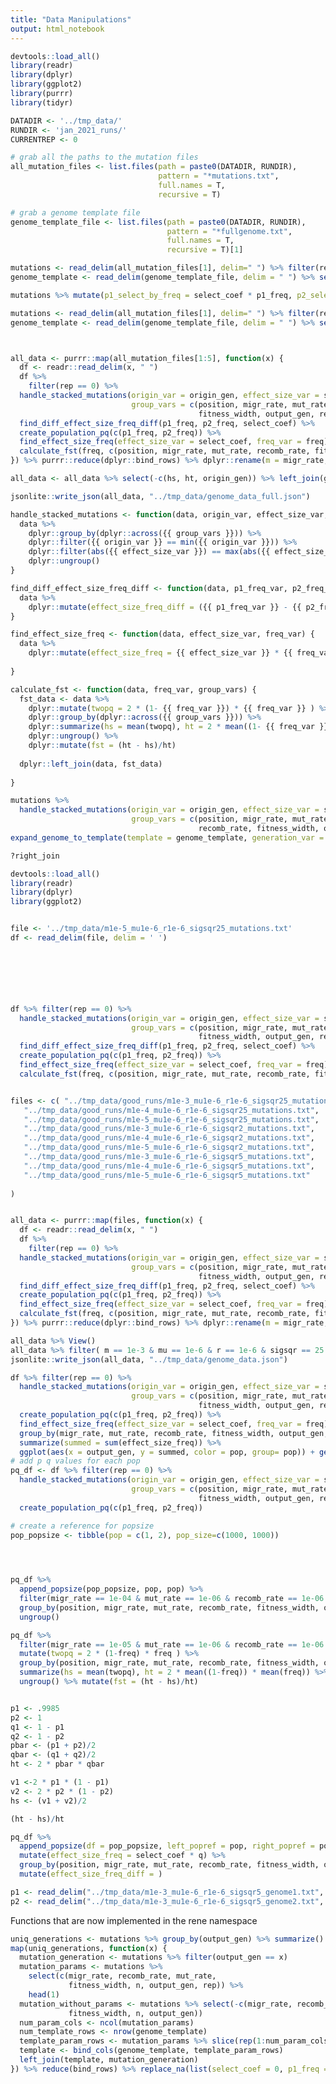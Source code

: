```yaml
---
title: "Data Manipulations"
output: html_notebook
---
```


```r
devtools::load_all()
library(readr)
library(dplyr)
library(ggplot2)
library(purrr)
library(tidyr)

DATADIR <- '../tmp_data/'
RUNDIR <- 'jan_2021_runs/'
CURRENTREP <- 0

# grab all the paths to the mutation files
all_mutation_files <- list.files(path = paste0(DATADIR, RUNDIR), 
                                 pattern = "*mutations.txt",
                                 full.names = T,
                                 recursive = T)

# grab a genome template file
genome_template_file <- list.files(path = paste0(DATADIR, RUNDIR),
                                   pattern = "*fullgenome.txt",
                                   full.names = T,
                                   recursive = T)[1]

mutations <- read_delim(all_mutation_files[1], delim=" ") %>% filter(rep == 0)
genome_template <- read_delim(genome_template_file, delim = " ") %>% select(position)

mutations %>% mutate(p1_select_by_freq = select_coef * p1_freq, p2_select_by_freq = select_coef * p2_freq) %>% mutate(effect_size = p1_select_by_freq - p2_select_by_freq) %>% write_csv(path="../tmp_data/tmp_file.csv")
```


```r

mutations <- read_delim(all_mutation_files[1], delim=" ") %>% filter(rep == 0)
genome_template <- read_delim(genome_template_file, delim = " ") %>% select(position)



all_data <- purrr::map(all_mutation_files[1:5], function(x) {
  df <- readr::read_delim(x, " ")
  df %>% 
    filter(rep == 0) %>%
  handle_stacked_mutations(origin_var = origin_gen, effect_size_var = select_coef, 
                           group_vars = c(position, migr_rate, mut_rate, recomb_rate, n,
                                          fitness_width, output_gen, rep)) %>% 
  find_diff_effect_size_freq_diff(p1_freq, p2_freq, select_coef) %>%
  create_population_pq(c(p1_freq, p2_freq)) %>% 
  find_effect_size_freq(effect_size_var = select_coef, freq_var = freq) %>%
  calculate_fst(freq, c(position, migr_rate, mut_rate, recomb_rate, fitness_width, n, output_gen, rep)) 
}) %>% purrr::reduce(dplyr::bind_rows) %>% dplyr::rename(m = migr_rate, mu = mut_rate, r = recomb_rate, sigsqr = fitness_width)

all_data <- all_data %>% select(-c(hs, ht, origin_gen)) %>% left_join(genome_template %>% mutate(positional_map = row_number()))

jsonlite::write_json(all_data, "../tmp_data/genome_data_full.json")
```


```r
handle_stacked_mutations <- function(data, origin_var, effect_size_var, group_vars) {
  data %>%
    dplyr::group_by(dplyr::across({{ group_vars }})) %>%
    dplyr::filter({{ origin_var }} == min({{ origin_var }})) %>%
    dplyr::filter(abs({{ effect_size_var }}) == max(abs({{ effect_size_var }}))) %>%
    dplyr::ungroup()
}

find_diff_effect_size_freq_diff <- function(data, p1_freq_var, p2_freq_var, effect_size_var) {
  data %>% 
    dplyr::mutate(effect_size_freq_diff = ({{ p1_freq_var }} - {{ p2_freq_var }}) * {{ effect_size_var }})
}

find_effect_size_freq <- function(data, effect_size_var, freq_var) {
  data %>%
    dplyr::mutate(effect_size_freq = {{ effect_size_var }} * {{ freq_var }})
  
}

calculate_fst <- function(data, freq_var, group_vars) {
  fst_data <- data %>% 
    dplyr::mutate(twopq = 2 * (1- {{ freq_var }}) * {{ freq_var }} ) %>%
    dplyr::group_by(dplyr::across({{ group_vars }})) %>% 
    dplyr::summarize(hs = mean(twopq), ht = 2 * mean((1- {{ freq_var }})) * mean({{ freq_var }})) %>%
    dplyr::ungroup() %>% 
    dplyr::mutate(fst = (ht - hs)/ht)
  
  dplyr::left_join(data, fst_data)
    
}

mutations %>% 
  handle_stacked_mutations(origin_var = origin_gen, effect_size_var = select_coef, 
                           group_vars = c(position, migr_rate, mut_rate, n,
                                          recomb_rate, fitness_width, output_gen, rep)) %>%
expand_genome_to_template(template = genome_template, generation_var = output_gen, param_vars = c(migr_rate, recomb_rate, mut_rate, fitness_width, n, output_gen, rep))  

```


```r
?right_join
```


```r
devtools::load_all()
library(readr)
library(dplyr)
library(ggplot2)


file <- '../tmp_data/m1e-5_mu1e-6_r1e-6_sigsqr25_mutations.txt'
df <- read_delim(file, delim = ' ')



  



df %>% filter(rep == 0) %>%
  handle_stacked_mutations(origin_var = origin_gen, effect_size_var = select_coef, 
                           group_vars = c(position, migr_rate, mut_rate, recomb_rate, 
                                          fitness_width, output_gen, rep)) %>% 
  find_diff_effect_size_freq_diff(p1_freq, p2_freq, select_coef) %>%
  create_population_pq(c(p1_freq, p2_freq)) %>% 
  find_effect_size_freq(effect_size_var = select_coef, freq_var = freq) %>%
  calculate_fst(freq, c(position, migr_rate, mut_rate, recomb_rate, fitness_width, output_gen, rep))


files <- c( "../tmp_data/good_runs/m1e-3_mu1e-6_r1e-6_sigsqr25_mutations.txt",
   "../tmp_data/good_runs/m1e-4_mu1e-6_r1e-6_sigsqr25_mutations.txt",
   "../tmp_data/good_runs/m1e-5_mu1e-6_r1e-6_sigsqr25_mutations.txt",
   "../tmp_data/good_runs/m1e-3_mu1e-6_r1e-6_sigsqr2_mutations.txt",
   "../tmp_data/good_runs/m1e-4_mu1e-6_r1e-6_sigsqr2_mutations.txt",
   "../tmp_data/good_runs/m1e-5_mu1e-6_r1e-6_sigsqr2_mutations.txt",
   "../tmp_data/good_runs/m1e-3_mu1e-6_r1e-6_sigsqr5_mutations.txt",
   "../tmp_data/good_runs/m1e-4_mu1e-6_r1e-6_sigsqr5_mutations.txt",
   "../tmp_data/good_runs/m1e-5_mu1e-6_r1e-6_sigsqr5_mutations.txt"
   
)


all_data <- purrr::map(files, function(x) {
  df <- readr::read_delim(x, " ")
  df %>% 
    filter(rep == 0) %>%
  handle_stacked_mutations(origin_var = origin_gen, effect_size_var = select_coef, 
                           group_vars = c(position, migr_rate, mut_rate, recomb_rate, 
                                          fitness_width, output_gen, rep)) %>% 
  find_diff_effect_size_freq_diff(p1_freq, p2_freq, select_coef) %>%
  create_population_pq(c(p1_freq, p2_freq)) %>% 
  find_effect_size_freq(effect_size_var = select_coef, freq_var = freq) %>%
  calculate_fst(freq, c(position, migr_rate, mut_rate, recomb_rate, fitness_width, output_gen, rep)) 
}) %>% purrr::reduce(dplyr::bind_rows) %>% dplyr::rename(m = migr_rate, mu = mut_rate, r = recomb_rate, sigsqr = fitness_width)

all_data %>% View()
all_data %>% filter( m == 1e-3 & mu == 1e-6 & r == 1e-6 & sigsqr == 25 & output_gen == 4000) %>% group_by(pop) %>% summarise(sum(effect_size_freq_diff))
jsonlite::write_json(all_data, "../tmp_data/genome_data.json")
```

```r


df %>% filter(rep == 0) %>%
  handle_stacked_mutations(origin_var = origin_gen, effect_size_var = select_coef, 
                           group_vars = c(position, migr_rate, mut_rate, recomb_rate, 
                                          fitness_width, output_gen, rep)) %>% 
  create_population_pq(c(p1_freq, p2_freq)) %>% 
  find_effect_size_freq(effect_size_var = select_coef, freq_var = freq) %>%
  group_by(migr_rate, mut_rate, recomb_rate, fitness_width, output_gen, pop) %>%
  summarize(summed = sum(effect_size_freq)) %>%
  ggplot(aes(x = output_gen, y = summed, color = pop, group= pop)) + geom_line()
# add p q values for each pop
pq_df <- df %>% filter(rep == 0) %>%
  handle_stacked_mutations(origin_var = origin_gen, effect_size_var = select_coef, 
                           group_vars = c(position, migr_rate, mut_rate, recomb_rate, 
                                          fitness_width, output_gen, rep)) %>% 
  create_population_pq(c(p1_freq, p2_freq)) 

# create a reference for popsize
pop_popsize <- tibble(pop = c(1, 2), pop_size=c(1000, 1000))


  

pq_df %>% 
  append_popsize(pop_popsize, pop, pop) %>% 
  filter(migr_rate == 1e-04 & mut_rate == 1e-06 & recomb_rate == 1e-06 & fitness_width == 5 & output_gen == 2500 & rep == 0 ) %>%
  group_by(position, migr_rate, mut_rate, recomb_rate, fitness_width, output_gen, rep, pop)  %>%filter(origin_gen == min(origin_gen)) %>%
  ungroup()

pq_df %>% 
  filter(migr_rate == 1e-05 & mut_rate == 1e-06 & recomb_rate == 1e-06 & fitness_width == 25 & output_gen == 2000 & rep == 0 ) %>%
  mutate(twopq = 2 * (1-freq) * freq ) %>%
  group_by(position, migr_rate, mut_rate, recomb_rate, fitness_width, output_gen, rep) %>% 
  summarize(hs = mean(twopq), ht = 2 * mean((1-freq)) * mean(freq)) %>%
  ungroup() %>% mutate(fst = (ht - hs)/ht)


p1 <- .9985
p2 <- 1
q1 <- 1 - p1
q2 <- 1 - p2
pbar <- (p1 + p2)/2
qbar <- (q1 + q2)/2
ht <- 2 * pbar * qbar

v1 <-2 * p1 * (1 - p1)
v2 <- 2 * p2 * (1 - p2)
hs <- (v1 + v2)/2

(ht - hs)/ht
```

```r
pq_df %>% 
  append_popsize(df = pop_popsize, left_popref = pop, right_popref = pop) %>%
  mutate(effect_size_freq = select_coef * q) %>%
  group_by(position, migr_rate, mut_rate, recomb_rate, fitness_width, output_gen, rep) %>%
  mutate(effect_size_freq_diff = )
```

```r
p1 <- read_delim("../tmp_data/m1e-3_mu1e-6_r1e-6_sigsqr5_genome1.txt", delim = " ")
p2 <- read_delim("../tmp_data/m1e-3_mu1e-6_r1e-6_sigsqr5_genome2.txt", delim = " ")

```

Functions that are now implemented in the rene namespace
```r
uniq_generations <- mutations %>% group_by(output_gen) %>% summarize() %>% pull()
map(uniq_generations, function(x) {
  mutation_generation <- mutations %>% filter(output_gen == x)
  mutation_params <- mutations %>% 
    select(c(migr_rate, recomb_rate, mut_rate,
             fitness_width, n, output_gen, rep)) %>%
    head(1)
  mutation_without_params <- mutations %>% select(-c(migr_rate, recomb_rate, mut_rate,
             fitness_width, n, output_gen))
  num_param_cols <- ncol(mutation_params)
  num_template_rows <- nrow(genome_template)
  template_param_rows <- mutation_params %>% slice(rep(1:num_param_cols, each = num_template_rows))
  template <- bind_cols(genome_template, template_param_rows)
  left_join(template, mutation_generation)
}) %>% reduce(bind_rows) %>% replace_na(list(select_coef = 0, p1_freq = 0, p2_freq = 0))
```

